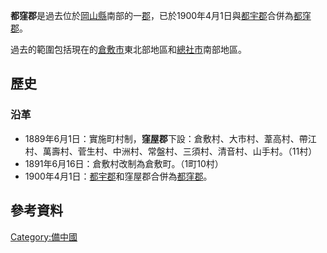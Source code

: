 {{日本郡 (廢除)
| 郡 = 窪屋郡
| 日文原名 = 窪屋郡
| 平假名 = くぼやぐん
| 羅馬字拼音 = Kuboya-gun
| 地圖 = 
| 廢除時間 = 1900年4月1日
| 廢除理由 = 合併
| 廢除時處置 = [[都宇郡|都宇郡]]、'''窪屋郡''' → [[都窪郡|都窪郡]]
| 現在郡 = 倉敷市
| 都道府縣 = 岡山縣
| 編號 = 
| 町 = 1
| 村 = 10
| 經度 = 
| 緯度 = 
| 註記 = 
|}}
'''都窪郡'''是過去位於[[岡山縣|岡山縣]]南部的一[[郡|郡]]，已於1900年4月1日與[[都宇郡|都宇郡]]合併為[[都窪郡|都窪郡]]。

過去的範圍包括現在的[[倉敷市|倉敷市]]東北部地區和[[總社市|總社市]]南部地區。

==歷史==
===沿革===
* 1889年6月1日：實施町村制，'''窪屋郡'''下設：倉敷村、大市村、葦高村、帶江村、萬壽村、菅生村、中洲村、常盤村、三須村、清音村、山手村。（11村）
* 1891年6月16日：倉敷村改制為倉敷町。（1町10村）
* 1900年4月1日：[[都宇郡|都宇郡]]和窪屋郡合併為[[都窪郡|都窪郡]]。

==參考資料==
{{reflist}}

{{吉備四國的郡}}

[[Category:備中國|Category:備中國]]